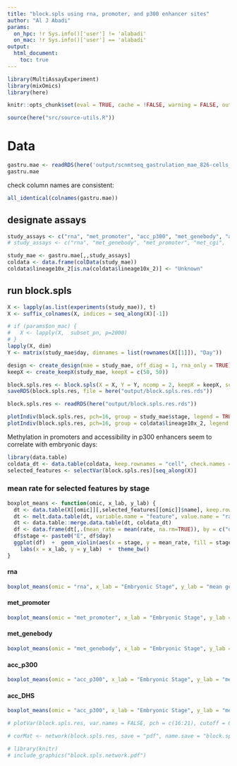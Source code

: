```yaml
---
title: "block.spls using rna, promoter, and p300 enhancer sites"
author: "Al J Abadi"
params:
  on_hpc: !r Sys.info()['user'] != 'alabadi'
  on_mac: !r Sys.info()['user'] == 'alabadi'
output:
  html_document:
    toc: true
---
```


```r
library(MultiAssayExperiment)
library(mixOmics)
library(here)
```


```r
knitr::opts_chunk$set(eval = TRUE, cache = !FALSE, warning = FALSE, out.width = "100%")
```


```r
source(here("src/source-utils.R"))
```

# Data

```r
gastru.mae <- readRDS(here('output/scnmtseq_gastrulation_mae_826-cells_orderedFeatures.rds'))  # MAE experiment
gastru.mae
```


check column names are consistent:

```r
all_identical(colnames(gastru.mae))
```

## designate assays

```r
study_assays <- c("rna", "met_promoter", "acc_p300", "met_genebody", "acc_DHS")
# study_assays <- c("rna", "met_genebody", "met_promoter", "met_cgi",  "acc_promoter", "acc_cgi",  "acc_p300", "acc_CTCF", "acc_DHS")
```


```r
study_mae <- gastru.mae[,,study_assays]
coldata <- data.frame(colData(study_mae))
coldata$lineage10x_2[is.na(coldata$lineage10x_2)] <- "Unknown"
```

## run block.spls

```r
X <- lapply(as.list(experiments(study_mae)), t)
X <- suffix_colnames(X, indices = seq_along(X)[-1])

# if (params$on_mac) {
#   X <- lapply(X,  subset_pn, p=2000)
# }
lapply(X, dim)
Y <- matrix(study_mae$day, dimnames = list(rownames(X[[1]]), "Day"))
```


```r
design <- create_design(mae = study_mae, off_diag = 1, rna_only = TRUE)
keepX <- create_keepX(study_mae, keepX = c(50, 50))

block.spls.res <- block.spls(X = X, Y = Y, ncomp = 2, keepX = keepX, scale = TRUE)
saveRDS(block.spls.res, file = here("output/block.spls.res.rds"))
```

```r
block.spls.res <- readRDS(here("output/block.spls.res.rds"))
```


```r
plotIndiv(block.spls.res, pch=16, group = study_mae$stage, legend = TRUE, comp = 1:2, blocks = seq_along(X), legend.title = "Stage")
plotIndiv(block.spls.res, pch=16, group = coldata$lineage10x_2, legend = TRUE, comp = 1:2, blocks = seq_along(X), legend.title = "Lineage")
```

Methylation in promoters and accessibility in p300 enhancers seem to correlate with embryonic days:

```r
library(data.table)
coldata_dt <- data.table(coldata, keep.rownames = "cell", check.names = FALSE, stringsAsFactors = FALSE)
selected_features <- selectVar(block.spls.res)[seq_along(X)]
```

### mean rate for selected features by stage

```r
boxplot_means <- function(omic, x_lab, y_lab) {
  dt <- data.table(X[[omic]][,selected_features[[omic]]$name], keep.rownames = "cell", check.names = FALSE, stringsAsFactors = FALSE)
  dt <- melt.data.table(dt, variable.name = "feature", value.name = "rate")
  dt <- data.table::merge.data.table(dt, coldata_dt)
  df <- data.frame(dt[,.(mean_rate = mean(rate, na.rm=TRUE)), by = c("day", "feature")])
  df$stage <- paste0("E", df$day)
  ggplot(df)  +  geom_violin(aes(x = stage, y = mean_rate, fill = stage))  +  geom_boxplot(aes(x = stage, y = mean_rate, fill = stage), width = 0.1, alpha = 0.4 )  + 
    labs(x = x_lab, y = y_lab)  +  theme_bw()
}
```

#### rna


```r
boxplot_means(omic = "rna", x_lab = "Embryonic Stage", y_lab = "mean gene expression across cells")
```

#### met_promoter

```r
boxplot_means(omic = "met_promoter", x_lab = "Embryonic Stage", y_lab = "mean promoter methylation")
```

#### met_genebody

```r
boxplot_means(omic = "met_genebody", x_lab = "Embryonic Stage", y_lab = "mean genebody methylation")
```

#### acc_p300

```r
boxplot_means(omic = "acc_p300", x_lab = "Embryonic Stage", y_lab = "mean enhancer accessibility")
```

#### acc_DHS

```r
boxplot_means(omic = "acc_p300", x_lab = "Embryonic Stage", y_lab = "mean DHS accessibility")
```

```r
# plotVar(block.spls.res, var.names = FALSE, pch = c(16:21), cutoff = 0.5, legend = TRUE)
```

```r
# corMat <- network(block.spls.res, save = "pdf", name.save = "block.spls.network", cutoff = 0.81)
```

```r
# library(knitr)
# include_graphics("block.spls.network.pdf")
```